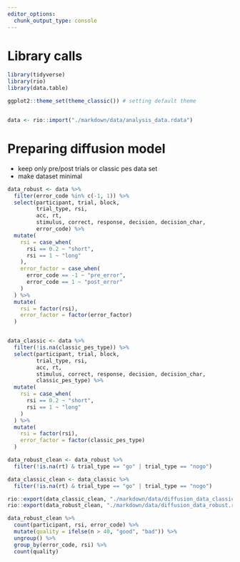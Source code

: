 ```yaml
---
editor_options:
  chunk_output_type: console
---
```

# Library calls
```r
library(tidyverse)
library(rio)
library(data.table)

ggplot2::theme_set(theme_classic()) # setting default theme
```

```r

```

```r
data <- rio::import("./markdown/data/analysis_data.rdata")
```

# Preparing diffusion model

- keep only pre/post trials or classic pes data set
- make dataset minimal

```r
data_robust <- data %>% 
  filter(error_code %in% c(-1, 1)) %>% 
  select(participant, trial, block,
         trial_type, rsi, 
         acc, rt,
         stimulus, correct, response, decision, decision_char,
         error_code) %>% 
  mutate(
    rsi = case_when(
      rsi == 0.2 ~ "short",
      rsi == 1 ~ "long"
    ),
    error_factor = case_when(
      error_code == -1 ~ "pre_error",
      error_code == 1 ~ "post_error"
    )
  ) %>% 
  mutate(
    rsi = factor(rsi),
    error_factor = factor(error_factor)
  )


data_classic <- data %>% 
  filter(!is.na(classic_pes_type)) %>% 
  select(participant, trial, block,
         trial_type, rsi, 
         acc, rt,
         stimulus, correct, response, decision, decision_char,
         classic_pes_type) %>% 
  mutate(
    rsi = case_when(
      rsi == 0.2 ~ "short",
      rsi == 1 ~ "long"
    )
  ) %>% 
  mutate(
    rsi = factor(rsi),
    error_factor = factor(classic_pes_type)
  )

```

```r
data_robust_clean <- data_robust %>% 
  filter(!is.na(rt) & trial_type == "go" | trial_type == "nogo")

data_classic_clean <- data_classic %>% 
  filter(!is.na(rt) & trial_type == "go" | trial_type == "nogo")
```

```r
rio::export(data_classic_clean, "./markdown/data/diffusion_data_classic.rdata")
rio::export(data_robust_clean, "./markdown/data/diffusion_data_robust.rdata")
```

```r
data_robust_clean %>% 
  count(participant, rsi, error_code) %>% 
  mutate(quality = ifelse(n > 40, "good", "bad")) %>% 
  ungroup() %>% 
  group_by(error_code, rsi) %>% 
  count(quality)
```

